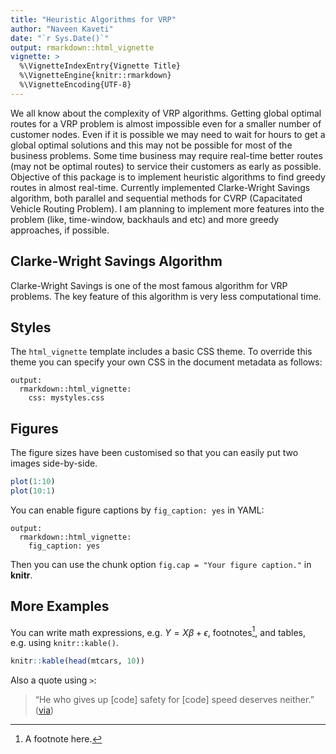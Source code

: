 ```yaml
---
title: "Heuristic Algorithms for VRP"
author: "Naveen Kaveti"
date: "`r Sys.Date()`"
output: rmarkdown::html_vignette
vignette: >
  %\VignetteIndexEntry{Vignette Title}
  %\VignetteEngine{knitr::rmarkdown}
  %\VignetteEncoding{UTF-8}
---
```


We all know about the complexity of VRP algorithms. Getting global optimal routes for a VRP problem is almost impossible even for a smaller number of customer nodes. Even if it is possible we may need to wait for hours to get a global optimal solutions and this may not be possible for most of the business problems. Some time business may require real-time better routes (may not be optimal routes) to service their customers as early as possible. Objective of this package is to implement heuristic algorithms to find greedy routes in almost real-time. Currently implemented Clarke-Wright Savings algorithm, both parallel and sequential methods for CVRP (Capacitated Vehicle Routing Problem). I am planning to implement more features into the problem (like, time-window, backhauls and etc) and more greedy approaches, if possible.

## Clarke-Wright Savings Algorithm

Clarke-Wright Savings is one of the most famous algorithm for VRP problems. The key feature of this algorithm is very less computational time.

## Styles

The `html_vignette` template includes a basic CSS theme. To override this theme you can specify your own CSS in the document metadata as follows:

    output: 
      rmarkdown::html_vignette:
        css: mystyles.css

## Figures

The figure sizes have been customised so that you can easily put two images side-by-side. 

```r
plot(1:10)
plot(10:1)
```

You can enable figure captions by `fig_caption: yes` in YAML:

    output:
      rmarkdown::html_vignette:
        fig_caption: yes

Then you can use the chunk option `fig.cap = "Your figure caption."` in **knitr**.

## More Examples

You can write math expressions, e.g. $Y = X\beta + \epsilon$, footnotes^[A footnote here.], and tables, e.g. using `knitr::kable()`.

```r
knitr::kable(head(mtcars, 10))
```

Also a quote using `>`:

> "He who gives up [code] safety for [code] speed deserves neither."
([via](https://twitter.com/hadleywickham/status/504368538874703872))
